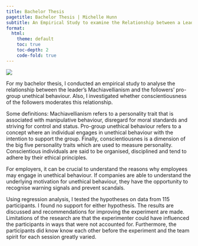 ```yaml
---
title: Bachelor Thesis
pagetitle: Bachelor Thesis | Michelle Hunn
subtitle: An Empirical Study to examine the Relationship between a Leader’s Machiavellianism and the Followers’ pro-Group unethical behaviour
format:
  html:
    theme: default
    toc: true
    toc-depth: 2
    code-fold: true
---
```


![](../../img/bachelor.jpg){fig-align="center" class="thesis-page-image"}

For my bachelor thesis, I conducted an empirical study to analyse the relationship between the leader’s Machiavellianism and the followers’ pro-group unethical behaviour. Also, I investigated whether conscientiousness of the followers moderates this relationship.

Some definitions: Machiavellianism refers to a personality trait that is associated with manipulative behaviour, disregard for moral standards and striving for control and status. Pro-group unethical behaviour refers to a concept where an individual engages in unethical behaviour with the intention to support the group. Finally, conscientiousnes is a dimension of the big five personality traits which are used to measure personality. Conscientious individuals are said to be organised, disciplined and tend to adhere by their ethical principles.

For employers, it can be crucial to understand the reasons why employees may engage in unethical behaviour. If companies are able to understand the underlying motivation for unethical behaviour, they have the opportunity to recognise warning signals and prevent scandals.

Using regression analysis, I tested the hypotheses on data from 115 participants. I found no support for either hypothesis. The results are discussed and recommendations for improving the experiment are made. Limitations of the research are that the experimenter could have influenced the participants in ways that were not accounted for. Furthermore, the participants did know know each other before the experiment and the team spirit for each session greatly varied.

